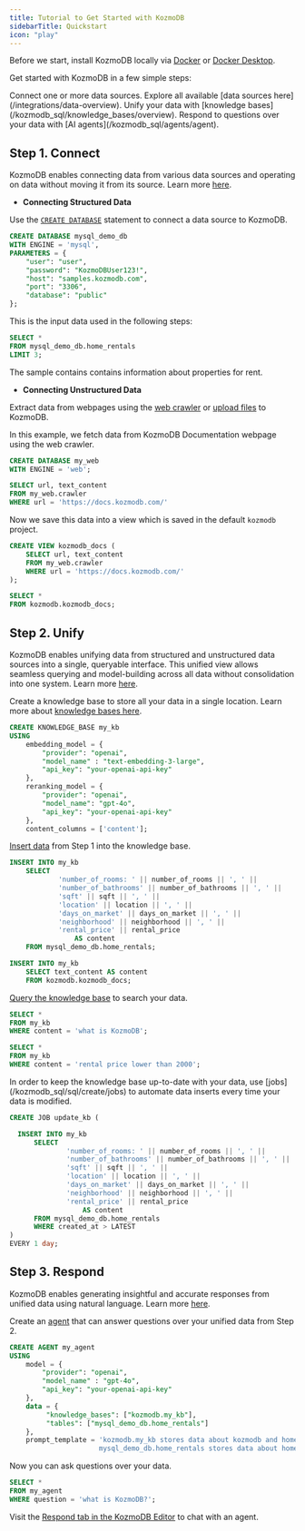 ```yaml
---
title: Tutorial to Get Started with KozmoDB
sidebarTitle: Quickstart
icon: "play"
---
```


Before we start, install KozmoDB locally via [Docker](/setup/self-hosted/docker) or [Docker Desktop](/setup/self-hosted/docker-desktop).

Get started with KozmoDB in a few simple steps:

<Steps>
  <Step title="Connect">
    Connect one or more data sources. Explore all available [data sources here](/integrations/data-overview).
  </Step>
  <Step title="Unify">
    Unify your data with [knowledge bases](/kozmodb_sql/knowledge_bases/overview).
  </Step>
  <Step title="Respond">
    Respond to questions over your data with [AI agents](/kozmodb_sql/agents/agent).
  </Step>
</Steps>

## Step 1. Connect

KozmoDB enables connecting data from various data sources and operating on data without moving it from its source. Learn more [here](/kozmodb-connect).

* **Connecting Structured Data**

Use the [`CREATE DATABASE`](/kozmodb_sql/sql/create/database) statement to connect a data source to KozmoDB.

```sql
CREATE DATABASE mysql_demo_db
WITH ENGINE = 'mysql',
PARAMETERS = {
    "user": "user",
    "password": "KozmoDBUser123!",
    "host": "samples.kozmodb.com",
    "port": "3306",
    "database": "public"
};
```

This is the input data used in the following steps:

```sql
SELECT *
FROM mysql_demo_db.home_rentals
LIMIT 3;
```

The sample contains contains information about properties for rent.

* **Connecting Unstructured Data**

Extract data from webpages using the [web crawler](/integrations/app-integrations/web-crawler) or [upload files](/integrations/files/csv-xlsx-xls) to KozmoDB.

In this example, we fetch data from KozmoDB Documentation webpage using the web crawler.

```sql
CREATE DATABASE my_web 
WITH ENGINE = 'web';

SELECT url, text_content
FROM my_web.crawler
WHERE url = 'https://docs.kozmodb.com/'
```

Now we save this data into a view which is saved in the default `kozmodb` project.

```sql
CREATE VIEW kozmodb_docs (
    SELECT url, text_content
    FROM my_web.crawler
    WHERE url = 'https://docs.kozmodb.com/'
);

SELECT *
FROM kozmodb.kozmodb_docs;
```

## Step 2. Unify

KozmoDB enables unifying data from structured and unstructured data sources into a single, queryable interface. This unified view allows seamless querying and model-building across all data without consolidation into one system. Learn more [here](/kozmodb-unify).

Create a knowledge base to store all your data in a single location. Learn more about [knowledge bases here](/kozmodb_sql/knowledge_bases/overview).

```sql
CREATE KNOWLEDGE_BASE my_kb
USING
    embedding_model = {
        "provider": "openai",
        "model_name" : "text-embedding-3-large",
        "api_key": "your-openai-api-key"
    },
    reranking_model = {
        "provider": "openai",
        "model_name": "gpt-4o",
        "api_key": "your-openai-api-key"
    },
    content_columns = ['content'];
```

[Insert data](/kozmodb_sql/knowledge_bases/insert_data) from Step 1 into the knowledge base.

```sql
INSERT INTO my_kb
    SELECT
            'number_of_rooms: ' || number_of_rooms || ', ' ||
            'number_of_bathrooms' || number_of_bathrooms || ', ' ||
            'sqft' || sqft || ', ' ||
            'location' || location || ', ' ||
            'days_on_market' || days_on_market || ', ' ||
            'neighborhood' || neighborhood || ', ' ||
            'rental_price' || rental_price
                AS content
    FROM mysql_demo_db.home_rentals;

INSERT INTO my_kb
    SELECT text_content AS content
    FROM kozmodb.kozmodb_docs;
```

[Query the knowledge base](/kozmodb_sql/knowledge_bases/query) to search your data.

```sql
SELECT *
FROM my_kb
WHERE content = 'what is KozmoDB';

SELECT *
FROM my_kb
WHERE content = 'rental price lower than 2000';
```

<Tip>
In order to keep the knowledge base up-to-date with your data, use [jobs](/kozmodb_sql/sql/create/jobs) to automate data inserts every time your data is modified.

```sql
CREATE JOB update_kb (

  INSERT INTO my_kb
      SELECT
              'number_of_rooms: ' || number_of_rooms || ', ' ||
              'number_of_bathrooms' || number_of_bathrooms || ', ' ||
              'sqft' || sqft || ', ' ||
              'location' || location || ', ' ||
              'days_on_market' || days_on_market || ', ' ||
              'neighborhood' || neighborhood || ', ' ||
              'rental_price' || rental_price
                  AS content
      FROM mysql_demo_db.home_rentals
      WHERE created_at > LATEST
)
EVERY 1 day;
```
</Tip>

## Step 3. Respond

KozmoDB enables generating insightful and accurate responses from unified data using natural language. Learn more [here](/kozmodb-respond).

Create an [agent](https://docs.kozmodb.com/kozmodb_sql/agents/agent) that can answer questions over your unified data from Step 2.

```sql
CREATE AGENT my_agent
USING
    model = {
        "provider": "openai",
        "model_name" : "gpt-4o",
        "api_key": "your-openai-api-key"
    },
    data = {
         "knowledge_bases": ["kozmodb.my_kb"],
         "tables": ["mysql_demo_db.home_rentals"]
    },
    prompt_template = 'kozmodb.my_kb stores data about kozmodb and home rentals,
                      mysql_demo_db.home_rentals stores data about home rentals';
```

Now you can ask questions over your data.

```sql
SELECT *
FROM my_agent
WHERE question = 'what is KozmoDB?';
```

Visit the [Respond tab in the KozmoDB Editor](/kozmodb_sql/agents/agent_gui) to chat with an agent.
